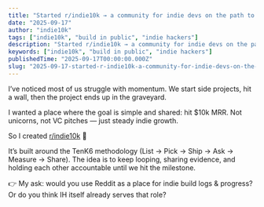 ```yaml
---
title: "Started r/indie10k → a community for indie devs on the path to $10k MRR"
date: "2025-09-17"
author: "indie10k"
tags: ["indie10k", "build in public", "indie hackers"]
description: "Started r/indie10k → a community for indie devs on the path to $10k MRR"
keywords: ["indie10k", "build in public", "indie hackers"]
publishedTime: "2025-09-17T00:00:00.000Z"
slug: "2025-09-17-started-r-indie10k-a-community-for-indie-devs-on-the-path-to-10k-mrr-db5bf8f771"
---
```


I’ve noticed most of us struggle with momentum. We start side projects, hit a wall, then the project ends up in the graveyard.

I wanted a place where the goal is simple and shared: hit $10k MRR. Not unicorns, not VC pitches — just steady indie growth.

So I created [r/indie10k](https://www.reddit.com/r/indie10k/)  🚀

It’s built around the TenK6 methodology (List → Pick → Ship → Ask → Measure → Share). The idea is to keep looping, sharing evidence, and holding each other accountable until we hit the milestone.

👉 My ask: would you use Reddit as a place for indie build logs &amp; progress? Or do you think IH itself already serves that role?